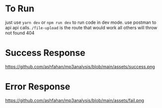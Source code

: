 # To Run

just use `yarn dev` or `npm run dev` to run code in dev mode. use postman to api api calls. `/file-upload` is the route that would work all others will throw not found 404 

# Success Response 
https://github.com/ashfahan/mp3analysis/blob/main/assets/success.png

# Error Response 
https://github.com/ashfahan/mp3analysis/blob/main/assets/fail.png
